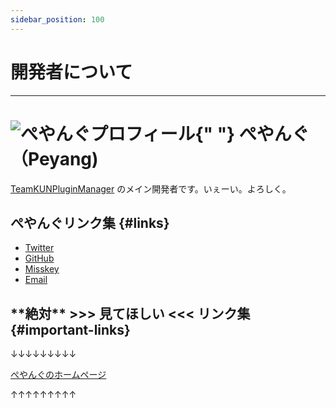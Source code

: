 ```yaml
---
sidebar_position: 100
---
```


# 開発者について

---

<h1>
    <img src={require("@site/static/img/peyang.png").default} width={"50px"} alt="ぺやんぐプロフィール" />{" "}
    ぺやんぐ（Peyang)
</h1>

[TeamKUNPluginManager](https://github.com/TeamKUN/TeamKUNPluginManager) のメイン開発者です。いぇーい。よろしく。

## ぺやんぐリンク集 {#links}

- [Twitter](https://twitter.com/peyang9799)
- [GitHub](https://github.com/PeyaPeyaPeyang)
- [Misskey](https://misskey.io/@pyg)
- [Email](mailto:peyang@peya.tokyo)

## \*\***絶対**\*\* >>> 見てほしい <<< リンク集 {#important-links}

↓↓↓↓↓↓↓↓↓

[ぺやんぐのホームページ](https://www.peya.tokyo)

↑↑↑↑↑↑↑↑↑
